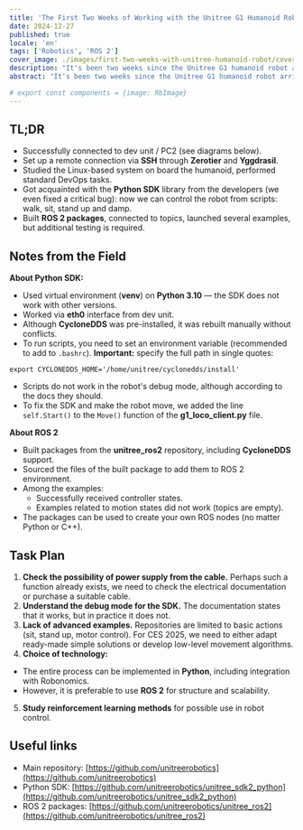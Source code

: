 ```yaml
---
title: 'The First Two Weeks of Working with the Unitree G1 Humanoid Robot'
date: 2024-12-27
published: true
locale: 'en'
tags: ['Robotics', 'ROS 2']
cover_image: ./images/first-two-weeks-with-unitree-humanoid-robot/cover.webp
description: "It's been two weeks since the Unitree G1 humanoid robot arrived at the Robonomics lab. A team of at least five engineers with master's degrees in robotics immediately set to work studying and programming the new device. We want to share the first news from the field: impressions, findings and challenges on the way to, as we hope, a humanoid revolution!"
abstract: "It's been two weeks since the Unitree G1 humanoid robot arrived at the Robonomics lab. A team of at least five engineers with master's degrees in robotics immediately set to work studying and programming the new device. We want to share the first news from the field: impressions, findings and challenges on the way to, as we hope, a humanoid revolution!"

# export const components = {image: RbImage}
---
```


## TL;DR

- Successfully connected to dev unit / PC2 (see diagrams below).
- Set up a remote connection via **SSH** through **Zerotier** and **Yggdrasil**.
- Studied the Linux-based system on board the humanoid, performed standard DevOps tasks.
- Got acquainted with the **Python SDK** library from the developers (we even fixed a critical bug): now we can control the robot from scripts: walk, sit, stand up and damp.
- Built **ROS 2 packages**, connected to topics, launched several examples, but additional testing is required.

<RbImage zoom src="./images/first-two-weeks-with-unitree-humanoid-robot/image-schemes.webp" alt="Unitree humanoid robot data stream" />

## Notes from the Field

**About Python SDK:**

- Used virtual environment (**venv**) on **Python 3.10** — the SDK does not work with other versions.
- Worked via **eth0** interface from dev unit.
- Although **CycloneDDS** was pre-installed, it was rebuilt manually without conflicts.
- To run scripts, you need to set an environment variable (recommended to add to `.bashrc`). **Important:** specify the full path in single quotes:

<RbCode>

```
export CYCLONEDDS_HOME='/home/unitree/cyclonedds/install'
```
</RbCode>

- Scripts do not work in the robot's debug mode, although according to the docs they should.
- To fix the SDK and make the robot move, we added the line `self.Start()` to the `Move()` function of the **g1_loco_client.py** file.

**About ROS 2**

- Built packages from the **unitree_ros2** repository, including **CycloneDDS** support.
- Sourced the files of the built package to add them to ROS 2 environment.
- Among the examples:
  - Successfully received controller states.
  - Examples related to motion states did not work (topics are empty).
- The packages can be used to create your own ROS nodes (no matter Python or C++).

<RbGridWrapper columns="2" textAlign="center" align="end">
  <RbGridElement>
    <RbImage zoom src="./images/first-two-weeks-with-unitree-humanoid-robot/first-entering.webp" alt="Unitree humanoid robot first enter" />
  </RbGridElement>
  <RbGridElement>
    <RbImage zoom src="./images/first-two-weeks-with-unitree-humanoid-robot/cyclonedds-error.webp" alt="Unitree humanoid robot cyclonedds error" />
  </RbGridElement>
</RbGridWrapper>

## Task Plan

1. **Check the possibility of power supply from the cable.** Perhaps such a function already exists, we need to check the electrical documentation or purchase a suitable cable.
2. **Understand the debug mode for the SDK.** The documentation states that it works, but in practice it does not.
3. **Lack of advanced examples.** Repositories are limited to basic actions (sit, stand up, motor control). For CES 2025, we need to either adapt ready-made simple solutions or develop low-level movement algorithms.
4. **Choice of technology:**
  - The entire process can be implemented in **Python**, including integration with Robonomics.
  - However, it is preferable to use **ROS 2** for structure and scalability.
5. **Study reinforcement learning methods** for possible use in robot control.

## Useful links

- Main repository: [https://github.com/unitreerobotics](https://github.com/unitreerobotics)   
- Python SDK: [https://github.com/unitreerobotics/unitree_sdk2_python](https://github.com/unitreerobotics/unitree_sdk2_python)   
- ROS 2 packages: [https://github.com/unitreerobotics/unitree_ros2](https://github.com/unitreerobotics/unitree_ros2)   
